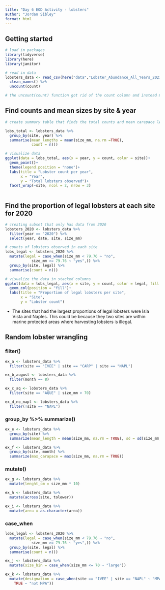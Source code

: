 ```yaml
---
title: "Day 6 EOD Activity - lobsters"
author: "Jordan Sibley"
format: html
---
```


## Getting started
```r
# load in packages 
library(tidyverse)
library(here)
library(janitor)
```


```r
# read in data 
lobsters_data <- read_csv(here("data","Lobster_Abundance_All_Years_20210412.csv"), na = c("-99999", "")) %>% 
  clean_names() %>% 
  uncount(count)

# the uncount(count) function got rid of the count column and instead made duplicate rows if the count was higher than 1. Created more rows and therefor we no longer need the count column  

```


## Find counts and mean sizes by site & year
```r
# create summary table that finds the total counts and mean carapace lengths of lobsters in the data set by site and year

lobs_total <- lobsters_data %>% 
  group_by(site, year) %>%
  summarise(mean_lengths = mean(size_mm, na.rm =TRUE),
            count = n())
```

```r
# visualize data 
ggplot(data = lobs_total, aes(x = year, y = count, color = site))+
  geom_point()+
  theme(legend.position = "none")+
  labs(title = "Lobster count per year",
       x = "Year",
       y = "Total lobsters observed")+
  facet_wrap(~site, ncol = 2, nrow = 3)
  
```


## Find the proportion of legal lobsters at each site for 2020
```r
# creating subset that only has data from 2020 
lobsters_2020 <- lobsters_data %>% 
  filter(year == "2020") %>% 
  select(year, date, site, size_mm)

# counts of lobsters observed in each site 
lobs_legal <- lobsters_2020 %>% 
  mutate(legal = case_when(size_mm < 79.76 ~ "no", 
            size_mm >= 79.76 ~ "yes",)) %>% 
  group_by(site, legal) %>% 
  summarise(count = n())
```

```r
# visualize the data in stacked columns 
ggplot(data = lobs_legal, aes(x = site, y = count, color = legal, fill = legal))+
  geom_col(position = "fill")+
  labs(title = "Proportion of legal lobsters per site",
       x = "Site",
       y = "Lobster count")
```

- The sites that had the largest proportions of legal lobsters were Isla Vista and Naples. This could be because they two sites are within marine protected areas where harvesting lobsters is illegal. 


## Random lobster wrangling 

### filter()
```r
ex_a <- lobsters_data %>% 
  filter(site == "IVEE" | site == "CARP" | site == "NAPL")

ex_b_august <- lobsters_data %>%
  filter(month == 8)

ex_c_aq <- lobsters_data %>% 
  filter(site == "AQUE" | size_mm > 70)

ex_d_no_napl <- lobsters_data %>% 
  filter(!site == "NAPL")
```

### group_by %>%  summarize() 
```r
ex_e <- lobsters_data %>% 
  group_by(site) %>% 
  summarize(mean_length = mean(size_mm, na.rm = TRUE), sd = sd(size_mm, na.rm = TRUE))

ex_f <- lobsters_data %>% 
  group_by(site, month) %>%
  summarize(max_carapace = max(size_mm, na.rm = TRUE))
```

### mutate()
```r
ex_g <- lobsters_data %>%
  mutate(lenght_cm = size_mm * 10)

ex_h <- lobsters_data %>%
  mutate(across(site, tolower))

ex_i <- lobsters_data %>%
  mutate(area = as.character(area))
```


### case_when
```r
lobs_legal <- lobsters_2020 %>% 
  mutate(legal = case_when(size_mm < 79.76 ~ "no", 
            size_mm >= 79.76 ~ "yes",)) %>% 
  group_by(site, legal) %>% 
  summarise(count = n())

ex_j <- lobsters_data %>% 
  mutate(size_bin = case_when(size_mm <= 70 ~ "large"))

ex_k <- lobsters_data %>%
  mutate(designation = case_when(site == "IVEE" | site == "NAPL" ~ "MPA",
    TRUE ~ "not MPA"))
```

